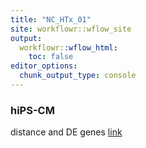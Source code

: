 ```yaml
---
title: "NC_HTx_01"
site: workflowr::wflow_site
output:
  workflowr::wflow_html:
    toc: false
editor_options:
  chunk_output_type: console
---
```


### hiPS-CM
distance and DE genes
[link](bulk_analysis2.html)

